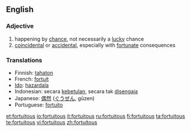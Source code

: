 ==English==

===Adjective===
{{en-adj}}

# happening by [[chance]], not necessarily a [[lucky]] chance
# [[coincidental]] or [[accidental]], especially with [[fortunate]] consequences

===Translations===
{{rfc-level|Translations at L3+ (AutoFormat would have corrected level of Translations)}}
*Finnish: [[tahaton]]
*French: [[fortuit]]
*[[Ido]]: [[hazardala]]
*Indonesian: secara [[betul|kebetulan]], secara tak [[sengaja|disengaja]]
*Japanese: [[偶然]] ([[ぐうぜん]], gūzen)
*Portuguese: [[fortuito]]

[[et:fortuitous]]
[[io:fortuitous]]
[[it:fortuitous]]
[[ru:fortuitous]]
[[fi:fortuitous]]
[[ta:fortuitous]]
[[te:fortuitous]]
[[vi:fortuitous]]
[[zh:fortuitous]]